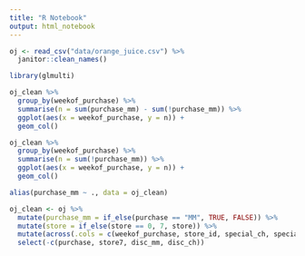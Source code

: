 ```yaml
---
title: "R Notebook"
output: html_notebook
---
```


```r
oj <- read_csv("data/orange_juice.csv") %>% 
  janitor::clean_names()
```


```r
library(glmulti)
```
```r
oj_clean %>% 
  group_by(weekof_purchase) %>% 
  summarise(n = sum(purchase_mm) - sum(!purchase_mm)) %>% 
  ggplot(aes(x = weekof_purchase, y = n)) +
  geom_col()
```
```r
oj_clean %>% 
  group_by(weekof_purchase) %>% 
  summarise(n = sum(!purchase_mm)) %>% 
  ggplot(aes(x = weekof_purchase, y = n)) +
  geom_col()
```

```r
alias(purchase_mm ~ ., data = oj_clean)
```



```r
oj_clean <- oj %>% 
  mutate(purchase_mm = if_else(purchase == "MM", TRUE, FALSE)) %>% 
  mutate(store = if_else(store == 0, 7, store)) %>%
  mutate(across(.cols = c(weekof_purchase, store_id, special_ch, special_mm, store), ~as.factor(.x))) %>% 
  select(-c(purchase, store7, disc_mm, disc_ch))
```

